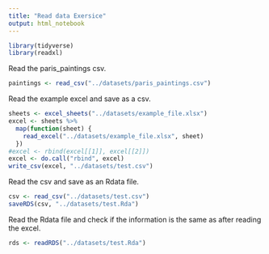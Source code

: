 ```yaml
---
title: "Read data Exersice"
output: html_notebook
---
```


```r
library(tidyverse)
library(readxl)
```

Read the paris_paintings csv.

```r
paintings <- read_csv("../datasets/paris_paintings.csv")
```

Read the example excel and save as a csv.

```r
sheets <- excel_sheets("../datasets/example_file.xlsx")
excel <- sheets %>%
  map(function(sheet) {
    read_excel("../datasets/example_file.xlsx", sheet)
  })
#excel <- rbind(excel[[1]], excel[[2]])
excel <- do.call("rbind", excel)
write_csv(excel, "../datasets/test.csv")
```

Read the csv and save as an Rdata file.

```r
csv <- read_csv("../datasets/test.csv")
saveRDS(csv, "../datasets/test.Rda")
```

Read the Rdata file and check if the information is the same as after reading the excel.

```r
rds <- readRDS("../datasets/test.Rda")
```
